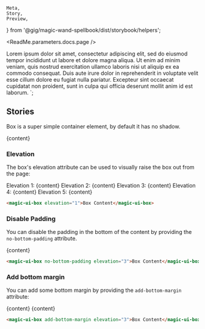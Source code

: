     Meta,
    Story,
    Preview,
} from '@gig/magic-wand-spellbook/dist/storybook/helpers';

<Meta title="UI Kit|Box" />

<ReadMe.parameters.docs.page />

Lorem ipsum dolor sit amet, consectetur adipiscing elit, sed do eiusmod tempor incididunt ut labore et dolore magna aliqua. Ut enim ad minim veniam, quis nostrud exercitation ullamco laboris nisi ut aliquip ex ea commodo consequat. Duis aute irure dolor in reprehenderit in voluptate velit esse cillum dolore eu fugiat nulla pariatur. Excepteur sint occaecat cupidatat non proident, sunt in culpa qui officia deserunt mollit anim id est laborum.
`;

## Stories

Box is a super simple container element, by default it has no shadow.

<Preview>
    <Story name="With Content">
        <magic-ui-box>{content}</magic-ui-box>
    </Story>
</Preview>

### Elevation

The box's elevation attribute can be used to visually raise the box out from the page:

<Preview>
    <Story name="With Elevations">
        <div>
            <magic-ui-box add-bottom-margin elevation="1">
                Elevation 1: {content}
            </magic-ui-box>
            <magic-ui-box add-bottom-margin elevation="2">
                Elevation 2: {content}
            </magic-ui-box>
            <magic-ui-box add-bottom-margin elevation="3">
                Elevation 3: {content}
            </magic-ui-box>
            <magic-ui-box add-bottom-margin elevation="4">
                Elevation 4: {content}
            </magic-ui-box>
            <magic-ui-box add-bottom-margin elevation="5">
                Elevation 5: {content}
            </magic-ui-box>
        </div>
    </Story>
</Preview>

```html
<magic-ui-box elevation="1">Box Content</magic-ui-box>
```

### Disable Padding

You can disable the padding in the bottom of the content by providing the `no-bottom-padding` attribute.

<Preview>
    <Story name="Without Bottom Padding">
        <magic-ui-box no-bottom-padding elevation="3">
            {content}
        </magic-ui-box>
    </Story>
</Preview>

```html
<magic-ui-box no-bottom-padding elevation="3">Box Content</magic-ui-box>
```

### Add bottom margin

You can add some bottom margin by providing the `add-bottom-margin` attribute:

<!-- TODO: Does this attribute even make sense to have? Why isn't the outer element adding this margin. -->

<Preview>
    <Story name="With Margin Bottom">
        <div>
            <magic-ui-box add-bottom-margin elevation="3">
                {content}
            </magic-ui-box>
            <magic-ui-box add-bottom-margin elevation="3">
                {content}
            </magic-ui-box>
        </div>
    </Story>
</Preview>

```html
<magic-ui-box add-bottom-margin elevation="3">Box Content</magic-ui-box>
```
